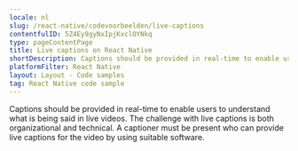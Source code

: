 ```yaml
---
locale: nl
slug: /react-native/codevoorbeelden/live-captions
contentfulID: 5Z4Ey9gyNxIpjKxclOYNkq
type: pageContentPage
title: Live captions on React Native
shortDescription: Captions should be provided in real-time to enable users to understand what is being said in live videos.
platformFilter: React Native
layout: Layout - Code samples
tag: React Native code sample
---
```


Captions should be provided in real-time to enable users to understand what is being said in live videos. The challenge with live captions is both organizational and technical. A captioner must be present who can provide live captions for the video by using suitable software.

<CodeSample id="media-captions-live" locale="nl" platform="react native"/>